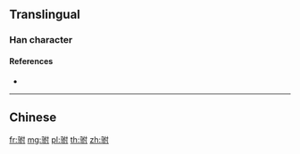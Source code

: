 {{character info/new}}
{{also|駙}}
==Translingual==

===Han character===
{{Han char|rn=187|rad=马|as=05|sn=8|four=|canj=NMODI|ids=⿰马付}}

====References====
* {{Han ref|kx=1447.241|hdz=74548.090|uh=9A78|ud=39544}}

----

==Chinese==
{{zh-see|駙}}

[[fr:驸]]
[[mg:驸]]
[[pl:驸]]
[[th:驸]]
[[zh:驸]]